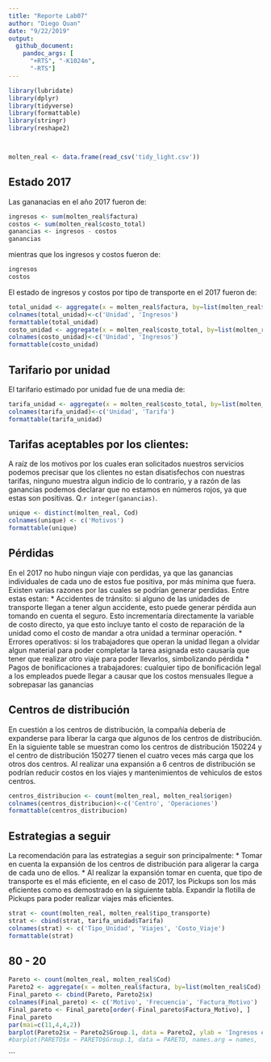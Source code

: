 ---
title: "Reporte Lab07"
author: "Diego Quan"
date: "9/22/2019"
output: 
  github_document: 
    pandoc_args: [
      "+RTS", "-K1024m",
      "-RTS"]
---

```{r cache=TRUE, include=FALSE}
library(lubridate)
library(dplyr)
library(tidyverse)
library(formattable)
library(stringr)
library(reshape2)



molten_real <- data.frame(read_csv('tidy_light.csv'))
```

## Estado 2017

Las gananacias en el año 2017 fueron de:
```{r cache=TRUE}
ingresos <- sum(molten_real$factura)
costos <- sum(molten_real$costo_total)
ganancias <- ingresos - costos
ganancias
```
mientras que los ingresos y costos fueron de:
```{r cache=TRUE}
ingresos
costos
```

El estado de ingresos y costos por tipo de transporte en el 2017 fueron de:
```{r cache=TRUE}
total_unidad <- aggregate(x = molten_real$factura, by=list(molten_real$tipo_transporte), sum)
colnames(total_unidad)<-c('Unidad', 'Ingresos')
formattable(total_unidad)
costo_unidad <- aggregate(x = molten_real$costo_total, by=list(molten_real$tipo_transporte), sum)
colnames(costo_unidad)<-c('Unidad', 'Ingresos')
formattable(costo_unidad)
```
## Tarifario por unidad

El tarifario estimado por unidad fue de una media de:

```{r cache=TRUE}
tarifa_unidad <- aggregate(x = molten_real$costo_total, by=list(molten_real$tipo_transporte), mean) #tarifa por unidad
colnames(tarifa_unidad)<-c('Unidad', 'Tarifa')
formattable(tarifa_unidad)
```

## Tarifas aceptables por los clientes:

A raíz de los motivos por los cuales eran solicitados nuestros servicios podemos precisar que los clientes no estan disatisfechos con nuestras tarifas, ninguno muestra algun indicio de lo contrario, y a razón de las ganancias podemos declarar que no estamos en números rojos, ya que estas son positivas. Q.`r integer(ganancias)`.

```{r cache=TRUE}
unique <- distinct(molten_real, Cod)
colnames(unique) <- c('Motivos')
formattable(unique)
```
## Pérdidas

En el 2017 no hubo ningun viaje con perdidas, ya que las ganancias individuales de cada uno de estos fue positiva, por más mínima que fuera. Existen varias razones por las cuales se podrían generar perdidas. Entre estas estan:
* Accidentes de tránsito: si alguno de las unidades de transporte llegan a tener algun accidente, esto puede generar pérdida aun tomando en cuenta el seguro. Esto incrementaría directamente la variable de costo directo, ya que esto incluye tanto el costo de reparación de la unidad como el costo de mandar a otra unidad a terminar operación.
* Errores operativos: si los trabajadores que operan la unidad llegan a olvidar algun material para poder completar la tarea asignada esto causaría que tener que realizar otro viaje para poder llevarlos, simbolizando pérdida
* Pagos de bonificaciones a trabajadores: cualquier tipo de bonificación legal a los empleados puede llegar a causar que los costos mensuales llegue a sobrepasar las ganancias

## Centros de distribución 

En cuestión a los centros de distribución, la compañía debería de expanderse para liberar la carga que algunos de los centros de distribución. En la siguiente table se muestran como los centros de distribución 150224 y el centro de distribución 150277 tienen el cuatro veces más carga que los otros dos centros. Al realizar una expansión a 6 centros de distribución se podrían reducir costos en los viajes y mantenimientos de vehiculos de estos centros.

```{r  cache=TRUE}
centros_distribucion <- count(molten_real, molten_real$origen)
colnames(centros_distribucion)<-c('Centro', 'Operaciones')
formattable(centros_distribucion)
```

## Estrategias a seguir

La recomendación para las estrategias a seguir son principalmente:
* Tomar en cuenta la expansión de los centros de distribución para aligerar la carga de cada uno de ellos.
* Al realizar la expansión tomar en cuenta, que tipo de transporte es el más eficiente, en el caso de 2017, los Pickups son los más eficientes como es demostrado en la siguiente tabla. Expandir la flotilla de Pickups para poder realizar viajes más eficientes.

```{r  cache=TRUE}
strat <- count(molten_real, molten_real$tipo_transporte)
strat <- cbind(strat, tarifa_unidad$Tarifa)
colnames(strat) <- c('Tipo_Unidad', 'Viajes', 'Costo_Viaje')
formattable(strat)
```



## 80 - 20

```{r  cache=TRUE}
Pareto <- count(molten_real, molten_real$Cod)
Pareto2 <- aggregate(x = molten_real$factura, by=list(molten_real$Cod), sum)
Final_pareto <- cbind(Pareto, Pareto2$x)
colnames(Final_pareto) <- c('Motivo', 'Frecuencia', 'Factura_Motivo')
Final_pareto <- Final_pareto[order(-Final_pareto$Factura_Motivo), ]
Final_pareto
par(mai=c(11,4,4,2))
barplot(Pareto2$x ~ Pareto2$Group.1, data = Pareto2, ylab = 'Ingresos en Q', xlab = 'Motivos', col = heat.colors(15), space=0, las = 2, mar=c(5,8,4,2))
#barplot(PARETO$x ~ PARETO$Group.1, data = PARETO, names.arg = names,  space = 1, ylab = 'Suma en Q', xlab = 'Clientes', col = heat.colors(15))
```
```